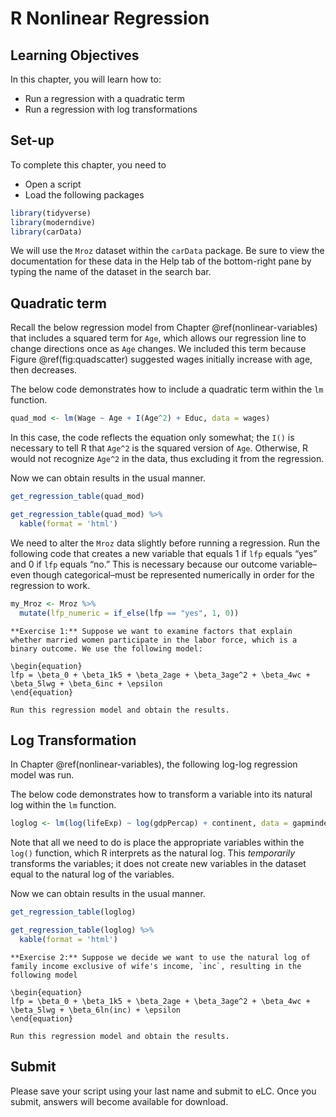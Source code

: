 # R Nonlinear Regression

## Learning Objectives

In this chapter, you will learn how to:

- Run a regression with a quadratic term
- Run a regression with log transformations

## Set-up

To complete this chapter, you need to

- Open a script
- Load the following packages

```r
library(tidyverse)
library(moderndive)
library(carData)
```

We will use the `Mroz` dataset within the `carData` package. Be sure to view the documentation for these data in the Help tab of the bottom-right pane by typing the name of the dataset in the search bar.

## Quadratic term

Recall the below regression model from Chapter \@ref(nonlinear-variables) that includes a squared term for `Age`, which allows our regression line to change directions once as `Age` changes. We included this term because Figure \@ref(fig:quadscatter) suggested wages initially increase with age, then decreases.

\begin{equation}
Wage = \beta_0 + \beta_1Age + \beta_2Age^2 + \beta_3Educ + \epsilon
\end{equation}

The below code demonstrates how to include a quadratic term within the `lm` function.

```r
quad_mod <- lm(Wage ~ Age + I(Age^2) + Educ, data = wages)
```

In this case, the code reflects the equation only somewhat; the `I()` is necessary to tell R that `Age^2` is the squared version of `Age`. Otherwise, R would not recognize `Age^2` in the data, thus excluding it from the regression.

Now we can obtain results in the usual manner.
```r
get_regression_table(quad_mod)
```

```r
get_regression_table(quad_mod) %>% 
  kable(format = 'html')
```

We need to alter the `Mroz` data slightly before running a regression. Run the following code that creates a new variable that equals 1 if `lfp` equals "yes" and 0 if `lfp` equals "no." This is necessary because our outcome variable--even though categorical--must be represented numerically in order for the regression to work.

```r
my_Mroz <- Mroz %>% 
  mutate(lfp_numeric = if_else(lfp == "yes", 1, 0))
```


```block
**Exercise 1:** Suppose we want to examine factors that explain whether married women participate in the labor force, which is a binary outcome. We use the following model:

\begin{equation}
lfp = \beta_0 + \beta_1k5 + \beta_2age + \beta_3age^2 + \beta_4wc + \beta_5lwg + \beta_6inc + \epsilon
\end{equation}

Run this regression model and obtain the results.
```

## Log Transformation

In Chapter \@ref(nonlinear-variables), the following log-log regression model was run.

\begin{equation}
ln(LifeExp)=\beta_0 + \beta_1ln(GDPpercap) + \beta_2Continent + \epsilon
\end{equation}

The below code demonstrates how to transform a variable into its natural log within the `lm` function.

```r
loglog <- lm(log(lifeExp) ~ log(gdpPercap) + continent, data = gapminder)
```

Note that all we need to do is place the appropriate variables within the `log()` function, which R interprets as the natural log. This *temporarily* transforms the variables; it does not create new variables in the dataset equal to the natural log of the variables.

Now we can obtain results in the usual manner.
```r
get_regression_table(loglog)
```

```r
get_regression_table(loglog) %>% 
  kable(format = 'html')
```

```block
**Exercise 2:** Suppose we decide we want to use the natural log of family income exclusive of wife's income, `inc`, resulting in the following model

\begin{equation}
lfp = \beta_0 + \beta_1k5 + \beta_2age + \beta_3age^2 + \beta_4wc + \beta_5lwg + \beta_6ln(inc) + \epsilon
\end{equation}

Run this regression model and obtain the results.
```

## Submit

Please save your script using your last name and submit to eLC. Once you submit, answers will become available for download.